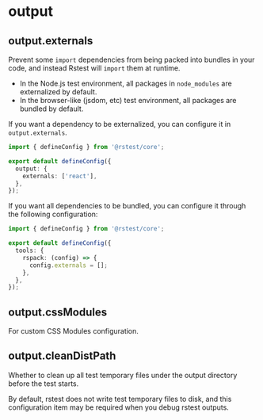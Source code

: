 
# output

## output.externals <RsbuildDocBadge path="/config/output/externals" text="output.externals" />

Prevent some `import` dependencies from being packed into bundles in your code, and instead Rstest will `import` them at runtime.

- In the Node.js test environment, all packages in `node_modules` are externalized by default.
- In the browser-like (jsdom, etc) test environment, all packages are bundled by default.

If you want a dependency to be externalized, you can configure it in `output.externals`.

```ts title="rstest.config.ts"
import { defineConfig } from '@rstest/core';

export default defineConfig({
  output: {
    externals: ['react'],
  },
});
```

If you want all dependencies to be bundled, you can configure it through the following configuration:

```ts title="rstest.config.ts"
import { defineConfig } from '@rstest/core';

export default defineConfig({
  tools: {
    rspack: (config) => {
      config.externals = [];
    },
  },
});
```

## output.cssModules <RsbuildDocBadge path="/config/output/css-modules" text="output.cssModules" />

For custom CSS Modules configuration.

## output.cleanDistPath <RsbuildDocBadge path="/config/output/clean-dist-path" text="output.cleanDistPath" />

Whether to clean up all test temporary files under the output directory before the test starts.

By default, rstest does not write test temporary files to disk, and this configuration item may be required when you debug rstest outputs.
